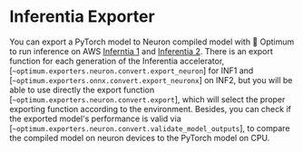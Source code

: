 <!---
Copyright 2023 The HuggingFace Team. All rights reserved.

Licensed under the Apache License, Version 2.0 (the "License");
you may not use this file except in compliance with the License.
You may obtain a copy of the License at

    http://www.apache.org/licenses/LICENSE-2.0

Unless required by applicable law or agreed to in writing, software
distributed under the License is distributed on an "AS IS" BASIS,
WITHOUT WARRANTIES OR CONDITIONS OF ANY KIND, either express or implied.
See the License for the specific language governing permissions and
limitations under the License.
-->

# Inferentia Exporter

You can export a PyTorch model to Neuron compiled model with 🤗 Optimum to run inference on AWS [Inferntia 1](https://aws.amazon.com/ec2/instance-types/inf1/)
and [Inferentia 2](https://aws.amazon.com/ec2/instance-types/inf2/). There is an export function for each generation of the Inferentia accelerator, [`~optimum.exporters.neuron.convert.export_neuron`]
for INF1 and [`~optimum.exporters.onnx.convert.export_neuronx`] on INF2, but you will be able to use directly the export function [`~optimum.exporters.neuron.convert.export`], which will select the proper
exporting function according to the environment. Besides, you can check if the exported model's performance is valid via [`~optimum.exporters.neuron.convert.validate_model_outputs`], to compare
the compiled model on neuron devices to the PyTorch model on CPU.
